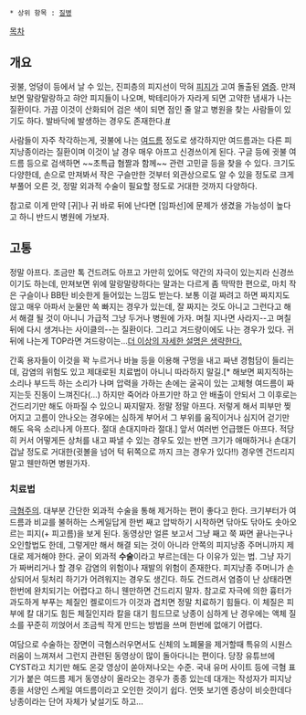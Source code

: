  * 상위 항목 : [[질병]]

[[목차]]
== 개요 ==
귓불, 엉덩이 등에서 날 수 있는, 진피층의 피지선이 막혀 [[피지]]가 고여 돌출된 [[염증]]. 만져보면 말랑말랑하고 햐안 피지들이 나오며, 박테리아가 자라게 되면 고약한 냄새가 나는 질환이다. 가끔 이것이 산화되어 검은 색이 되면 점인 줄 알고 병원을 찾는 사람들이 있기도 하다. 발바닥에 발생하는 경우도 존재한다.[http://blog.naver.com/rnnclinic?Redirect=Log&logNo=40192785012 #]

사람들이 자주 착각하는게, 귓불에 나는 [[여드름]] 정도로 생각하지만 여드름과는 다른 피지낭종이라는 질환이며 이것이 날 경우 매우 아프고 신경쓰이게 된다. 구글 등에 귓불 여드름 등으로 검색하면 ~~초특급 혐짤과 함께~~ 관련 고민글 등을 찾을 수 있다. 크기도 다양한데, 손으로 만져봐서 작은 구슬만한 것부터 외관상으로도 알 수 있을 정도로 크게 부풀어 오른 것, 정말 외과적 수술이 필요할 정도로 거대한 것까지 다양하다.

참고로 이게 만약 [귀]나 귀 바로 뒤에 난다면 [임파선]에 문제가 생겼을 가능성이 높다고 하니 반드시 병원에 가보자.

== 고통 ==
정말 아프다. 조금만 톡 건드려도 아프고 가만히 있어도 약간의 자극이 있는지라 신경쓰이기도 하는데, 만져보면 위에 말랑말랑하다는 말과는 다르게 좀 딱딱한 편으로, 마치 작은 구슬이나 BB탄 비슷한게 들어있는 느낌도 받는다. 보통 이걸 짜려고 하면 짜지지도 않고 매우 아파서 눈물만 쏙 빠지는 경우가 있는데, 잘 짜지는 것도 아니고 그런다고 해서 해결 될 것이 아니니 가급적 그냥 두거나 병원에 가자. 며칠 지나면 사라지--고 며칠 뒤에 다시 생겨나는 사이클의--는 질환이다.
그리고 겨드랑이에도 나는 경우가 있다. 귀 뒤에 나는게 TOP라면 겨드랑이는...[[더 이상의 자세한 설명은 생략한다.]]

간혹 용자들이 이것을 꽉 누르거나 바늘 등을 이용해 구멍을 내고 짜낸 경험담이 들리는데, 감염의 위험도 있고 제대로된 치료법이 아니니 따라하지 말길.[* 해보면 찌지직하는 소리나 부드득 하는 소리가 나며 압력을 가하는 손에는 굴곡이 있는 고체형 여드름이 짜지는듯 진동이 느껴진다(...) 하지만 죽어라 아프기만 하고 안 배출이 안되서 그 이후로는 건드리기만 해도 아파질 수 있으니 짜지말자. 정말 정말 아프다. 저렇게 해서 피부만 찢어지고 고름이 안나오는 경우에는 심하게 부어서 그 부위를 움직이거나 심지어 걷기만 해도 윽윽 소리나게 아프다. 절대 손대지마라 절대.] 앞서 여러번 언급했든 아프다. 적당히 커서 어떻게든 상처를 내고 짜낼 수 있는 경우도 있는 반면 크기가 애매하거나 손대기 겁날 정도로 거대한(귓볼을 넘어 턱 뒤쪽으로 까지 크는 경우가 있다!!) 경우엔 건드리지 말고 웬만하면 병원가자.

=== 치료법 ===
[http://www.youtube.com/watch?v=9VZcXxenihU 극혐주의].
대부분 간단한 외과적 수술을 통해 제거하는 편이 좋다고 한다. 크기부터가 여드름과 비교를 불허하는 스케일답게 한번 째고 압박하기 시작하면 닦아도 닦아도 솟아오르는 피지(+ 피고름)을 보게 된다. 동영상만 얼른 보고서 그냥 째고 쭉 짜면 끝나는구나 오인할법도 한데, 그렇게만 해서 해결 되는 것이 아니라 안쪽의 피지낭종 주머니까지 제대로 제거해야 한다. 굳이 외과적 '''수술'''이라고 부르는데는 다 이유가 있는 법. 그냥 자기가 짜버리거나 할 경우 감염의 위험이나 재발의 위험이 존재한다. 피지낭종 주머니가 손상되어서 뒷처리 하기가 어려워지는 경우도 생긴다. 하도 건드려서 염증이 난 상태라면 한번에 완치되기는 어렵다고 하니 웬만하면 건드리지 말자. 참고로 자극에 의한 흉터가 과도하게 부푸는 체질인 켈로이드가 이것과 겹치면 정말 치료하기 힘들다. 이 체질은 피부에 칼 대기도 힘든 체질인지라 칼을 대기 힘드므로 낭종이 심하게 난 경우에는 액체 질소를 꾸준히 끼얹어서 조금씩 작게 만드는 방법을 쓰며 한번에 없애기 어렵다.
 
여담으로 수술하는 장면이 극혐스러우면서도 신체의 노폐물을 제거할때 특유의 시원스러움이 느껴져서 그런지 관련된 동영상이 많이 돌아다니는 편이다. 당장 유튜브에 CYST라고 치기만 해도 온갖 영상이 쏟아져나오는 수준. 국내 유머 사이트 등에 극혐 표기가 붙은 여드름 제거 동영상이 올라오는 경우가 종종 있는데 대개는 작성자가 피지낭종을 서양인 스케일 여드름이라고 오인한 것이기 쉽다. 언뜻 보기엔 증상이 비슷한데다 낭종이라는 단어 자체가 낯설기도 하고...
